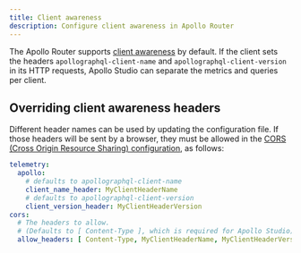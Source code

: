 ```yaml
---
title: Client awareness
description: Configure client awareness in Apollo Router
---
```



The Apollo Router supports [client awareness](/kotlin/advanced/client-awareness/) by default. If the client sets the headers `apollographql-client-name` and `apollographql-client-version` in its HTTP requests, Apollo Studio can separate the metrics and queries per client.

## Overriding client awareness headers

Different header names can be used by updating the configuration file. If those headers will be sent by a browser, they must be allowed in the [CORS (Cross Origin Resource Sharing) configuration](../configuration/cors), as follows:

```yaml title="router.yaml"
telemetry:
  apollo:
    # defaults to apollographql-client-name
    client_name_header: MyClientHeaderName
    # defaults to apollographql-client-version
    client_version_header: MyClientHeaderVersion
cors:
  # The headers to allow.
  # (Defaults to [ Content-Type ], which is required for Apollo Studio)
  allow_headers: [ Content-Type, MyClientHeaderName, MyClientHeaderVersion]
```
